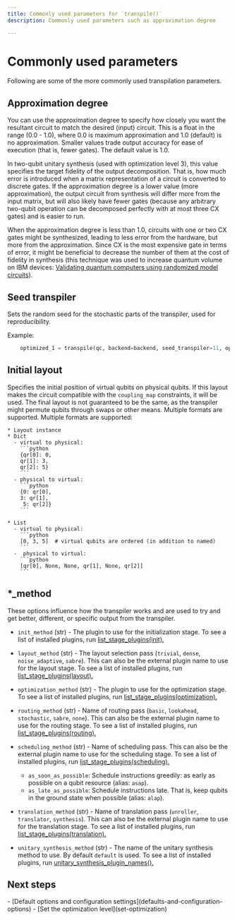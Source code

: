 ```yaml
---
title: Commonly used parameters for `transpile()`
description: Commonly used parameters such as approximation degree

---
```

# Commonly used parameters

Following are some of the more commonly used transpilation parameters.

<span id="approx-degree"></span>
## Approximation degree

You can use the approximation degree to specify how closely you want the resultant circuit to match the desired (input) circuit.  This is a float in the range (0.0 - 1.0), where 0.0 is maximum approximation and 1.0 (default) is no approximation. Smaller values trade output accuracy for ease of execution (that is, fewer gates).  The default value is 1.0.

In two-qubit unitary synthesis (used with optimization level 3), this value specifies the target fidelity of the output decomposition. That is, how much error is introduced when a matrix representation of a circuit is converted to discrete gates. If the approximation degree is a lower value (more approximation), the output circuit from synthesis will differ more from the input matrix, but will also likely have fewer gates (because any arbitrary two-qubit operation can be decomposed perfectly with at most three CX gates) and is easier to run. 

When the approximation degree is less than 1.0, circuits with one or two CX gates might be synthesized, leading to less error from the hardware, but more from the approximation. Since CX is the most expensive gate in terms of error, it might be beneficial to decrease the number of them at the cost of fidelity in synthesis (this technique was used to increase quantum volume on IBM devices: [Validating quantum computers using randomized model circuits](https://arxiv.org/abs/1811.12926)). 

## Seed transpiler

Sets the random seed for the stochastic parts of the transpiler, used for reproducibility. 

Example:

```python
    optimized_1 = transpile(qc, backend=backend, seed_transpiler=11, optimization_level=1)
```

<span id="init-layout"></span>
## Initial layout

Specifies the initial position of virtual qubits on physical qubits. If this layout makes the circuit compatible with the `coupling_map` constraints, it will be used. The final layout is not guaranteed to be the same, as the transpiler might permute qubits through swaps or other means. Multiple formats are supported. Multiple formats are supported:

    * Layout instance
    * Dict 
      - virtual to physical:
        ```python
        {qr[0]: 0,
        qr[1]: 3,
        qr[2]: 5}
        ```
      - physical to virtual:
        ```python
        {0: qr[0],
        3: qr[1],
         5: qr[2]}
        ```

    * List
      - virtual to physical:
        ```python
        [0, 3, 5]  # virtual qubits are ordered (in addition to named)
        ```
      -  physical to virtual:
        ```python
        [qr[0], None, None, qr[1], None, qr[2]]
        ```

## *_method 

These options influence how the transpiler works and are used to try and get better, different, or specific output from the transpiler.
 
* `init_method` (str) - The plugin to use for the initialization stage. To see a list of installed plugins, run [list_stage_plugins(init).](https://docs.quantum-computing.ibm.com/api/qiskit/transpiler_plugins#plugin-api)

* `layout_method` (str) - The layout selection pass (`trivial`, `dense`, `noise_adaptive`, `sabre`). This can also be the external plugin name to use for the layout stage. To see a list of installed plugins, run [list_stage_plugins(layout).](https://docs.quantum-computing.ibm.com/api/qiskit/transpiler_plugins#plugin-api)

* `optimization_method` (str) - The plugin to use for the optimization stage. To see a list of installed plugins, run [list_stage_plugins(optimization).](https://docs.quantum-computing.ibm.com/api/qiskit/transpiler_plugins#plugin-api)

* `routing_method` (str) - Name of routing pass (`basic`, `lookahead`, `stochastic`, `sabre`, `none`). This can also be the external plugin name to use for the routing stage. To see a list of installed plugins, run [list_stage_plugins(routing).](https://docs.quantum-computing.ibm.com/api/qiskit/transpiler_plugins#plugin-api)

* `scheduling_method` (str) - Name of scheduling pass. This can also be the external plugin name to use for the scheduling stage. To see a list of installed plugins, run [list_stage_plugins(scheduling).](https://docs.quantum-computing.ibm.com/api/qiskit/transpiler_plugins#plugin-api)
  * `as_soon_as_possible`: Schedule instructions greedily: as early as possible on a qubit resource (alias: `asap`).
  * `as_late_as_possible`: Schedule instructions late.  That is, keep qubits in the ground state when possible (alias: `alap`).

* `translation_method` (str) - Name of translation pass (`unroller`, `translator`, `synthesis`). This can also be the external plugin name to use for the translation stage. To see a list of installed plugins, run [list_stage_plugins(translation).](https://docs.quantum-computing.ibm.com/api/qiskit/transpiler_plugins#plugin-api)

* `unitary_synthesis_method` (str) - The name of the unitary synthesis method to use. By default `default` is used. To see a list of installed plugins, run [unitary_synthesis_plugin_names().](https://docs.quantum-computing.ibm.com/api/qiskit/qiskit.transpiler.passes.synthesis.plugin.unitary_synthesis_plugin_names#qiskittranspilerpassessynthesispluginunitary_synthesis_plugin_names)


## Next steps

<Admonition type="tip" title="Recommendation">
    - [Default options and configuration settings](defaults-and-configuration-options)
    - [Set the optimization level](set-optimization)
</Admonition>
